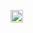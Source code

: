 [[File:Ambox important.svg|20px|Nota bene|link=|alt=]]<span style="display:none">*</span><!--Template:N.b.--><noinclude>{{Documentation}}</noinclude>
